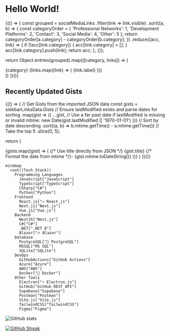 
# Hello World!

{(() => {
const grouped = socialMediaLinks
.filter(link => link.visible)
.sort((a, b) => {
const categoryOrder = {
'Professional Networks': 1,
'Development Platforms': 2,
'Contact': 3,
'Social Media': 4,
'Other': 5
};
return categoryOrder[a.category] - categoryOrder[b.category];
})
.reduce((acc, link) => {
if (!acc[link.category]) {
acc[link.category] = [];
}
acc[link.category].push(link);
return acc;
}, {});

return Object.entries(grouped).map(([category, links]) => (

<div key={category}>
	<Typography
		variant='h6'
		sx={{ mt: 2, mb: 1 }}
	>
		{category}
	</Typography>
	<List>
		{links.map((link) => (
			<ListItem key={link.link.toString()}>
				<MuiLink
					component={Link}
					href={link.link.toString()}
					target='_blank'
					sx={{
						display: 'flex',
						alignItems: 'center',
						color: 'primary.main',
						'&:hover': {
							'& .MuiSvgIcon-root': {
								opacity: 1,
							},
						},
					}}
				>
					{link.label}
					<OpenInNewIcon
						sx={{
							ml: 0.5,
							fontSize: '1rem',
							opacity: 0,
							transition: 'opacity 0.2s',
						}}
					/>
				</MuiLink>
			</ListItem>
		))}
	</List>
</div>
)) })()}

## Recently Updated Gists

{(() => {
// Get Gists from the imported JSON data
const gists = sidebarLinksData.Gists
// Ensure lastModified exists and parse dates for sorting
.map(gist => ({
...gist,
// Use a far past date if lastModified is missing or invalid
mtime: new Date(gist.lastModified || '1970-01-01')
}))
// Sort by date descending
.sort((a, b) => b.mtime.getTime() - a.mtime.getTime())
// Take the top 5
.slice(0, 5);

return (

<List>
	{gists.map((gist) => (
		<ListItem key={gist.href}>
			<MuiLink
				component={Link}
				href={gist.href} // Use href from JSON
				sx={{ color: 'primary.main' }}
			>
				{/* Use title directly from JSON */}
				{gist.title}
			</MuiLink>
			<Typography
				component='span'
				sx={{ ml: 1 }}
			>
				{/* Format the date from mtime */}- {gist.mtime.toDateString()}
			</Typography>
		</ListItem>
	))}
</List>
) })()}

```mermaid
mindmap
  root((Tech Stack))
    Programming Languages
      JavaScript["JavaScript"]
      TypeScript["TypeScript"]
      CSharp["C#"]
      Python["Python"]
    Frontend
      React.js["⚛️ React.js"]
      Next.js["Next.js"]
      Vue.js["Vue.js"]
    Backend
      NestJS["Nest.js"]
      C#["C#"]
      .NET[".NET 8"]
      Blazor["🔥 Blazor"]
    Database
      PostgreSQL["🐘 PostgreSQL"]
      MSSQL["MS SQL"]
      SQLite["SQLite"]
    DevOps
      GitHubActions["GitHub Actions"]
      Azure["Azure"]
      AWS["AWS"]
      Docker["🐳 Docker"]
    Other Tools
      Electron["⚡ Electron.js"]
      GitHub["GitHub REST API"]
      Supabase["Supabase"]
      Postman["Postman"]
      Vite.js["Vite.js"]
      TailwindCSS["TailwindCSS"]
      Figma["Figma"]
```

![GitHub stats](https://github-readme-stats.vercel.app/api?username=sametcn99&show_icons=true&theme=dark)

[![GitHub Streak](https://github-readme-streak-stats.herokuapp.com?user=sametcn99&theme=dark&hide_border=true&border_radius=6&date_format=M%20j%5B%2C%20Y%5D)](https://git.io/streak-stats)
